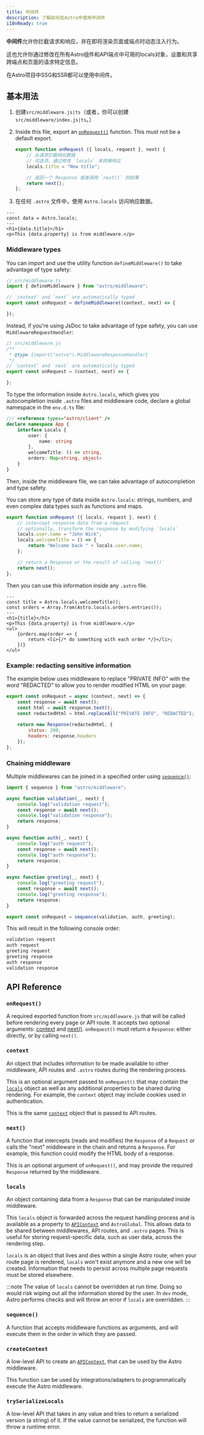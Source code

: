 ```yaml
---
title: 中间件
description: 了解如何在Astro中使用中间件
i18nReady: true
---
```


**中间件**允许你拦截请求和响应，并在即将渲染页面或端点时动态注入行为。

这也允许你通过修改在所有Astro组件和API端点中可用的locals对象，设置和共享跨端点和页面的请求特定信息。

在Astro项目中SSG和SSR都可以使用中间件。

## 基本用法

1. 创建`src/middleware.js|ts`（或者，你可以创建`src/middleware/index.js|ts`。）

2. Inside this file, export an [`onRequest()`](#onrequest) function. This must not be a default export.

    ```js title="src/middleware.js"
    export function onRequest ({ locals, request }, next) {
        // 从请求拦截响应数据
        // 可选项，通过修改 `locals` 来转换响应
        locals.title = "New title";

        // 返回一个 Response 或者调用 `next()` 的结果
        return next();
    };
    ```

3. 在任何 `.astro` 文件中，使用 `Astro.locals` 访问响应数据。

```astro title="src/components/Component.astro"
---
const data = Astro.locals;
---
<h1>{data.title}</h1>
<p>This {data.property} is from middleware.</p>
```

### Middleware types

You can import and use the utility function `defineMiddleware()` to take advantage of type safety:


```ts
// src/middleware.ts
import { defineMiddleware } from "astro/middleware";

// `context` and `next` are automatically typed
export const onRequest = defineMiddleware((context, next) => {

});
```

Instead, if you're using JsDoc to take advantage of type safety, you can use `MiddlewareRequestHandler`:

```js
// src/middleware.js
/**
 * @type {import("astro").MiddlewareResponseHandler}
 */
// `context` and `next` are automatically typed
export const onRequest = (context, next) => {

};
```

To type the information inside `Astro.locals`, which gives you autocompletion inside `.astro` files and middleware code, declare a global namespace in the `env.d.ts` file:

```ts title="src/env.d.ts"
/// <reference types="astro/client" />
declare namespace App {
    interface Locals {
        user: {
            name: string
        },
        welcomeTitle: () => string,
        orders: Map<string, object>
    }
}
```

Then, inside the middleware file, we can take advantage of autocompletion and type safety.

You can store any type of data inside `Astro.locals`: strings, numbers, and even complex data types such as functions and maps.

```js title="src/middleware.js"
export function onRequest ({ locals, request }, next) {
    // intercept response data from a request
    // optionally, transform the response by modifying `locals`
    locals.user.name = "John Wick";
    locals.welcomeTitle = () => {
        return "Welcome back " + locals.user.name;
    };

    // return a Response or the result of calling `next()`
    return next();
};
```

Then you can use this information inside any `.astro` file.

```astro title="src/pages/orders.astro"
---
const title = Astro.locals.welcomeTitle();
const orders = Array.from(Astro.locals.orders.entries());
---
<h1>{title}</h1>
<p>This {data.property} is from middleware.</p>
<ul>
    {orders.map(order => {
        return <li>{/* do something with each order */}</li>;
    })}
</ul>
```

### Example: redacting sensitive information

The example below uses middleware to replace "PRIVATE INFO" with the word "REDACTED" to allow you to render modified HTML on your page:

```js title="src/middleware.js"
export const onRequest = async (context, next) => {
    const response = await next();
    const html = await response.text();
    const redactedHtml = html.replaceAll("PRIVATE INFO", "REDACTED");
    
    return new Response(redactedHtml, {
        status: 200,
        headers: response.headers
    });
};
```

### Chaining middleware

Multiple middlewares can be joined in a specified order using [`sequence()`](#sequence):

```js title="src/middleware.js"
import { sequence } from "astro/middleware";

async function validation(_, next) {
    console.log("validation request");
    const response = await next();
    console.log("validation response");
    return response;
}

async function auth(_, next) {
    console.log("auth request");
    const response = await next();
    console.log("auth response");
    return response;
}

async function greeting(_, next) {
    console.log("greeting request");
    const response = await next();
    console.log("greeting response");
    return response;
}

export const onRequest = sequence(validation, auth, greeting);
```

This will result in the following console order:

```sh
validation request
auth request
greeting request
greeting response
auth response
validation response
```

## API Reference

### `onRequest()`

A required exported function from `src/middleware.js` that will be called before rendering every page or API route. It accepts two optional arguments: [context](#context) and [next()](#next). `onRequest()` must return a `Response`: either directly, or by calling `next()`.

### `context`

An object that includes information to be made available to other middleware, API routes and `.astro` routes during the rendering process.

This is an optional argument passed to `onRequest()` that may contain the [`locals`](#locals) object as well as any additional properties to be shared during rendering. For example, the `context` object may include cookies used in authentication.

This is the same [`context`](/en/reference/api-reference/#endpoint-context) object that is passed to API routes.

### `next()`

A function that intercepts (reads and modifies) the `Response` of a `Request` or calls the "next" middleware in the chain and returns a `Response`. For example, this function could modify the HTML body of a response.

This is an optional argument of `onRequest()`, and may provide the required `Response` returned by the middleware.

### `locals`
An object containing data from a `Response` that can be manipulated inside middleware. 

This `locals` object is forwarded across the request handling process and is available as a property to [`APIContext`](/en/reference/api-reference/#endpoint-context) and `AstroGlobal`. This allows data to be shared between middlewares, API routes, and `.astro` pages. This is useful for storing request-specific data, such as user data, across the rendering step.

`locals` is an object that lives and dies within a single Astro route; when your route page is rendered, `locals` won't exist anymore and a new one will be created. Information that needs to persist across multiple page requests must be stored elsewhere.

:::note
The value of `locals` cannot be overridden at run time. Doing so would risk wiping out all the information stored by the user.  In `dev` mode, Astro performs checks and will throw an error if `locals` are overridden.
:::

### `sequence()`

A function that accepts middleware functions as arguments, and will execute them in the order in which they are passed.


### `createContext`

A low-level API to create an [`APIContext`](/en/reference/api-reference/#endpoint-context), that can be used by the Astro middleware.

This function can be used by integrations/adapters to programmatically execute the Astro middleware.

### `trySerializeLocals`

A low-level API that takes in any value and tries to return a serialized version (a string) of it. If the value cannot be serialized, the function will throw a runtime error.
